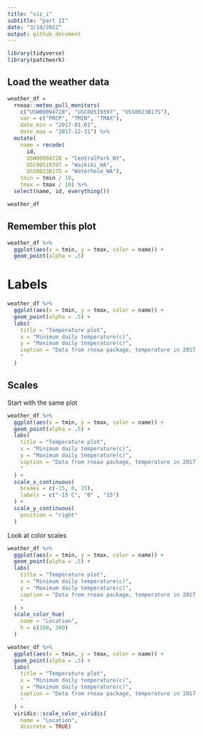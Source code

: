 ```yaml
---
title: "viz_i"
subtitle: "part II"
date: "3/14/2022"
output: github_document
---
```



```r
library(tidyverse)
library(patchwork)
```

## Load the weather data

```r
weather_df = 
  rnoaa::meteo_pull_monitors(
    c("USW00094728", "USC00519397", "USS0023B17S"),
    var = c("PRCP", "TMIN", "TMAX"), 
    date_min = "2017-01-01",
    date_max = "2017-12-31") %>%
  mutate(
    name = recode(
      id, 
      USW00094728 = "CentralPark_NY", 
      USC00519397 = "Waikiki_HA",
      USS0023B17S = "Waterhole_WA"),
    tmin = tmin / 10,
    tmax = tmax / 10) %>%
  select(name, id, everything())

weather_df
```


## Remember this plot

```r
weather_df %>% 
  ggplot(aes(x = tmin, y = tmax, color = name)) +
  geom_point(alpha = .5)
```

# Labels
```r
weather_df %>% 
  ggplot(aes(x = tmin, y = tmax, color = name)) +
  geom_point(alpha = .5) +
  labs(
    title = "Temperature plot",
    x = "Minimum daily temperature(c)", 
    y = "Maximum daily temperature(c)",
    caption = "Data from rnoaa package, temperature in 2017
    "
  )
```

## Scales
Start with the same plot

```r
weather_df %>% 
  ggplot(aes(x = tmin, y = tmax, color = name)) +
  geom_point(alpha = .5) +
  labs(
    title = "Temperature plot",
    x = "Minimum daily temperature(c)", 
    y = "Maximum daily temperature(c)",
    caption = "Data from rnoaa package, temperature in 2017
    "
  ) +
  scale_x_continuous(
    breaks = c(-15, 0, 15), 
    labels = c("-15 C", "0" , "15")
  ) +
  scale_y_continuous(
    position = "right"
  )
```

Look at color scales
```r
weather_df %>% 
  ggplot(aes(x = tmin, y = tmax, color = name)) +
  geom_point(alpha = .5) +
  labs(
    title = "Temperature plot",
    x = "Minimum daily temperature(c)", 
    y = "Maximum daily temperature(c)",
    caption = "Data from rnoaa package, temperature in 2017
    "
  ) +
  scale_color_hue(
    name = "Location",
    h = c(100, 300)
  )
```

```r
weather_df %>% 
  ggplot(aes(x = tmin, y = tmax, color = name)) +
  geom_point(alpha = .5) +
  labs(
    title = "Temperature plot",
    x = "Minimum daily temperature(c)", 
    y = "Maximum daily temperature(c)",
    caption = "Data from rnoaa package, temperature in 2017
    "
  ) +
  viridis::scale_color_viridis(
    name = "Location",
    discrete = TRUE)
  
```

